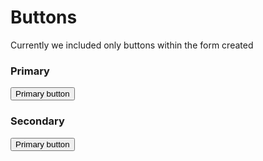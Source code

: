 
<Meta title="UI/Buttons" />

# Buttons
Currently we included only buttons within the form created

### Primary

<div>
    <button className="btn btn--primary">Primary button</button>
</div>

### Secondary

<div>
    <button className="btn btn--secondary">Primary button</button>
</div>
